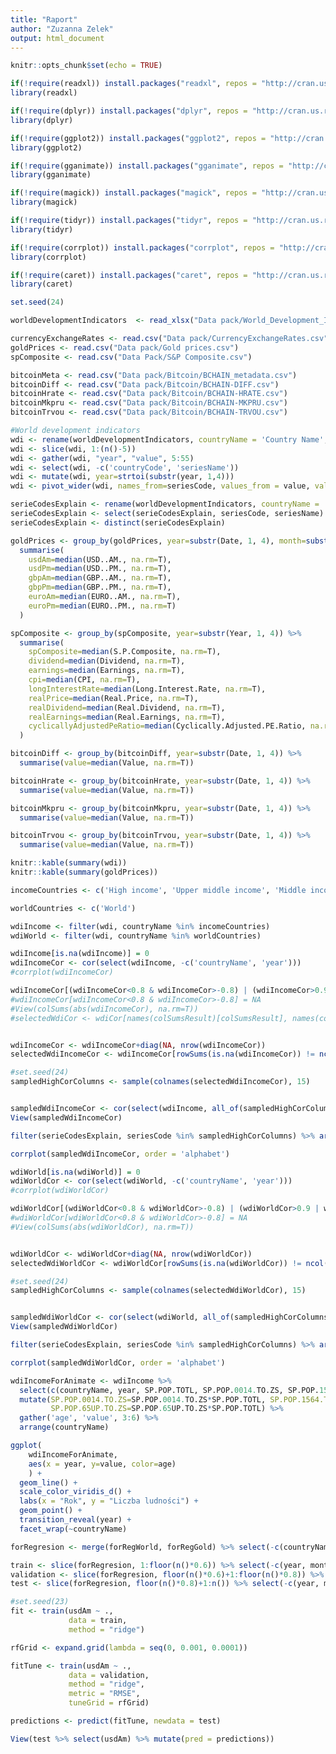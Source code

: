 ```yaml
---
title: "Raport"
author: "Zuzanna Zelek"
output: html_document
---
```


```r
knitr::opts_chunk$set(echo = TRUE)
```

```r
if(!require(readxl)) install.packages("readxl", repos = "http://cran.us.r-project.org")
library(readxl)

if(!require(dplyr)) install.packages("dplyr", repos = "http://cran.us.r-project.org")
library(dplyr)

if(!require(ggplot2)) install.packages("ggplot2", repos = "http://cran.us.r-project.org")
library(ggplot2)

if(!require(gganimate)) install.packages("gganimate", repos = "http://cran.us.r-project.org")
library(gganimate)

if(!require(magick)) install.packages("magick", repos = "http://cran.us.r-project.org")
library(magick)

if(!require(tidyr)) install.packages("tidyr", repos = "http://cran.us.r-project.org")
library(tidyr)

if(!require(corrplot)) install.packages("corrplot", repos = "http://cran.us.r-project.org")
library(corrplot)

if(!require(caret)) install.packages("caret", repos = "http://cran.us.r-project.org")
library(caret)
```

```r
set.seed(24)
```

```r
worldDevelopmentIndicators  <- read_xlsx("Data pack/World_Development_Indicators.xlsx", na = '..')

currencyExchangeRates <- read.csv("Data pack/CurrencyExchangeRates.csv")
goldPrices <- read.csv("Data pack/Gold prices.csv")
spComposite <- read.csv("Data Pack/S&P Composite.csv")

bitcoinMeta <- read.csv("Data pack/Bitcoin/BCHAIN_metadata.csv")
bitcoinDiff <- read.csv("Data pack/Bitcoin/BCHAIN-DIFF.csv")
bitcoinHrate <- read.csv("Data pack/Bitcoin/BCHAIN-HRATE.csv")
bitcoinMkpru <- read.csv("Data pack/Bitcoin/BCHAIN-MKPRU.csv")
bitcoinTrvou <- read.csv("Data pack/Bitcoin/BCHAIN-TRVOU.csv")
```

```r
#World development indicators
wdi <- rename(worldDevelopmentIndicators, countryName = 'Country Name', countryCode = 'Country Code', seriesName = 'Series Name', seriesCode = 'Series Code')
wdi <- slice(wdi, 1:(n()-5))
wdi <- gather(wdi, "year", "value", 5:55)
wdi <- select(wdi, -c('countryCode', 'seriesName'))
wdi <- mutate(wdi, year=strtoi(substr(year, 1,4)))
wdi <- pivot_wider(wdi, names_from=seriesCode, values_from = value, values_fill = 0)

serieCodesExplain <- rename(worldDevelopmentIndicators, countryName = 'Country Name', countryCode = 'Country Code', seriesName = 'Series Name', seriesCode = 'Series Code')
serieCodesExplain <- select(serieCodesExplain, seriesCode, seriesName)
serieCodesExplain <- distinct(serieCodesExplain)

goldPrices <- group_by(goldPrices, year=substr(Date, 1, 4), month=substr(Date, 6, 7)) %>%
  summarise(
    usdAm=median(USD..AM., na.rm=T),
    usdPm=median(USD..PM., na.rm=T),
    gbpAm=median(GBP..AM., na.rm=T),
    gbpPm=median(GBP..PM., na.rm=T),
    euroAm=median(EURO..AM., na.rm=T),
    euroPm=median(EURO..PM., na.rm=T)
  )

spComposite <- group_by(spComposite, year=substr(Year, 1, 4)) %>%
  summarise(
    spComposite=median(S.P.Composite, na.rm=T),
    dividend=median(Dividend, na.rm=T),
    earnings=median(Earnings, na.rm=T),
    cpi=median(CPI, na.rm=T),
    longInterestRate=median(Long.Interest.Rate, na.rm=T),
    realPrice=median(Real.Price, na.rm=T),
    realDividend=median(Real.Dividend, na.rm=T),
    realEarnings=median(Real.Earnings, na.rm=T),
    cyclicallyAdjustedPeRatio=median(Cyclically.Adjusted.PE.Ratio, na.rm=T)
  )

bitcoinDiff <- group_by(bitcoinDiff, year=substr(Date, 1, 4)) %>%
  summarise(value=median(Value, na.rm=T))

bitcoinHrate <- group_by(bitcoinHrate, year=substr(Date, 1, 4)) %>%
  summarise(value=median(Value, na.rm=T))

bitcoinMkpru <- group_by(bitcoinMkpru, year=substr(Date, 1, 4)) %>%
  summarise(value=median(Value, na.rm=T))

bitcoinTrvou <- group_by(bitcoinTrvou, year=substr(Date, 1, 4)) %>%
  summarise(value=median(Value, na.rm=T))

```


```r

knitr::kable(summary(wdi))
knitr::kable(summary(goldPrices))

```

```r

incomeCountries <- c('High income', 'Upper middle income', 'Middle income', 'Low & middle income', 'Lower middle income', 'Low income')

worldCountries <- c('World')

wdiIncome <- filter(wdi, countryName %in% incomeCountries)
wdiWorld <- filter(wdi, countryName %in% worldCountries)

```


```r
wdiIncome[is.na(wdiIncome)] = 0
wdiIncomeCor <- cor(select(wdiIncome, -c('countryName', 'year')))
#corrplot(wdiIncomeCor)

wdiIncomeCor[(wdiIncomeCor<0.8 & wdiIncomeCor>-0.8) | (wdiIncomeCor>0.9 | wdiIncomeCor<(-0.9))] = NA
#wdiIncomeCor[wdiIncomeCor<0.8 & wdiIncomeCor>-0.8] = NA
#View(colSums(abs(wdiIncomeCor), na.rm=T))
#selectedWdiCor <- wdiCor[names(colSumsResult)[colSumsResult], names(colSumsResult)[colSumsResult]]


wdiIncomeCor <- wdiIncomeCor+diag(NA, nrow(wdiIncomeCor))
selectedWdiIncomeCor <- wdiIncomeCor[rowSums(is.na(wdiIncomeCor)) != ncol(wdiIncomeCor), colSums(is.na(wdiIncomeCor)) != nrow(wdiIncomeCor)]

#set.seed(24)
sampledHighCorColumns <- sample(colnames(selectedWdiIncomeCor), 15)


sampledWdiIncomeCor <- cor(select(wdiIncome, all_of(sampledHighCorColumns)))
View(sampledWdiIncomeCor)

filter(serieCodesExplain, seriesCode %in% sampledHighCorColumns) %>% arrange(seriesCode)

```


```r
corrplot(sampledWdiIncomeCor, order = 'alphabet')
```


```r

wdiWorld[is.na(wdiWorld)] = 0
wdiWorldCor <- cor(select(wdiWorld, -c('countryName', 'year')))
#corrplot(wdiWorldCor)

wdiWorldCor[(wdiWorldCor<0.8 & wdiWorldCor>-0.8) | (wdiWorldCor>0.9 | wdiWorldCor<(-0.9))] = NA
#wdiWorldCor[wdiWorldCor<0.8 & wdiWorldCor>-0.8] = NA
#View(colSums(abs(wdiWorldCor), na.rm=T))


wdiWorldCor <- wdiWorldCor+diag(NA, nrow(wdiWorldCor))
selectedWdiWorldCor <- wdiWorldCor[rowSums(is.na(wdiWorldCor)) != ncol(wdiWorldCor), colSums(is.na(wdiWorldCor)) != nrow(wdiWorldCor)]

#set.seed(24)
sampledHighCorColumns <- sample(colnames(selectedWdiWorldCor), 15)


sampledWdiWorldCor <- cor(select(wdiWorld, all_of(sampledHighCorColumns)))
View(sampledWdiWorldCor)

filter(serieCodesExplain, seriesCode %in% sampledHighCorColumns) %>% arrange(seriesCode)

```

```r
corrplot(sampledWdiWorldCor, order = 'alphabet')
```



```r

wdiIncomeForAnimate <- wdiIncome %>%
  select(c(countryName, year, SP.POP.TOTL, SP.POP.0014.TO.ZS, SP.POP.1564.TO.ZS, SP.POP.65UP.TO.ZS)) %>%
  mutate(SP.POP.0014.TO.ZS=SP.POP.0014.TO.ZS*SP.POP.TOTL, SP.POP.1564.TO.ZS=SP.POP.1564.TO.ZS*SP.POP.TOTL, 
         SP.POP.65UP.TO.ZS=SP.POP.65UP.TO.ZS*SP.POP.TOTL) %>%
  gather('age', 'value', 3:6) %>%
  arrange(countryName)

ggplot(
    wdiIncomeForAnimate, 
    aes(x = year, y=value, color=age)
    ) +
  geom_line() +
  scale_color_viridis_d() +
  labs(x = "Rok", y = "Liczba ludności") +
  geom_point() +
  transition_reveal(year) +
  facet_wrap(~countryName)
```


```r
forRegresion <- merge(forRegWorld, forRegGold) %>% select(-c(countryName, usdPm, gbpPm, gbpAm)) %>% arrange(year, month)

train <- slice(forRegresion, 1:floor(n()*0.6)) %>% select(-c(year, month))
validation <- slice(forRegresion, floor(n()*0.6)+1:floor(n()*0.8)) %>% select(-c(year, month))
test <- slice(forRegresion, floor(n()*0.8)+1:n()) %>% select(-c(year, month))

#set.seed(23)
fit <- train(usdAm ~ .,
             data = train,
             method = "ridge")

rfGrid <- expand.grid(lambda = seq(0, 0.001, 0.0001))

fitTune <- train(usdAm ~ .,
             data = validation,
             method = "ridge",
             metric = "RMSE",
             tuneGrid = rfGrid)

predictions <- predict(fitTune, newdata = test)

View(test %>% select(usdAm) %>% mutate(pred = predictions))

```

